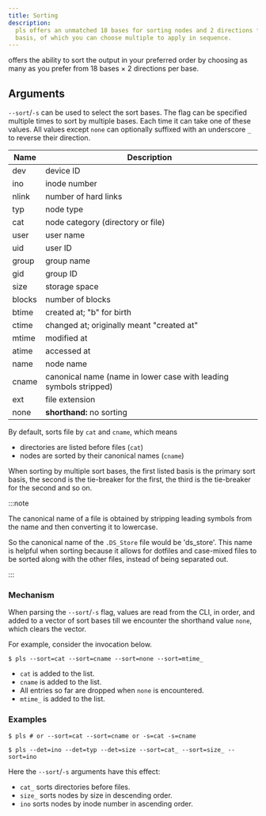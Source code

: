 ```yaml
---
title: Sorting
description:
  pls offers an unmatched 18 bases for sorting nodes and 2 directions for each
  basis, of which you can choose multiple to apply in sequence.
---
```



<Pls /> offers the ability to sort the output in your preferred order by
choosing as many as you prefer from 18 bases &times; 2 directions per base.

## Arguments

`--sort`/`-s` can be used to select the sort bases. The flag can be specified
multiple times to sort by multiple bases. Each time it can take one of these
values. All values except `none` can optionally suffixed with an underscore `_`
to reverse their direction.

| Name   | Description                                                       |
| ------ | ----------------------------------------------------------------- |
| dev    | device ID                                                         |
| ino    | inode number                                                      |
| nlink  | number of hard links                                              |
| typ    | node type                                                         |
| cat    | node category (directory or file)                                 |
| user   | user name                                                         |
| uid    | user ID                                                           |
| group  | group name                                                        |
| gid    | group ID                                                          |
| size   | storage space                                                     |
| blocks | number of blocks                                                  |
| btime  | created at; "b" for birth                                         |
| ctime  | changed at; originally meant "created at"                         |
| mtime  | modified at                                                       |
| atime  | accessed at                                                       |
| name   | node name                                                         |
| cname  | canonical name (name in lower case with leading symbols stripped) |
| ext    | file extension                                                    |
| none   | **shorthand:** no sorting                                         |

By default, <Pls /> sorts file by `cat` and `cname`, which means

- directories are listed before files (`cat`)
- nodes are sorted by their canonical names (`cname`)

When sorting by multiple sort bases, the first listed basis is the primary sort
basis, the second is the tie-breaker for the first, the third is the tie-breaker
for the second and so on.

:::note

The canonical name of a file is obtained by stripping leading symbols from the
name and then converting it to lowercase.

So the canonical name of the `.DS_Store` file would be 'ds_store'. This name is
helpful when sorting because it allows for dotfiles and case-mixed files to be
sorted along with the other files, instead of being separated out.

:::

### Mechanism

When parsing the `--sort`/`-s` flag, values are read from the CLI, in order, and
added to a vector of sort bases till we encounter the shorthand value `none`,
which clears the vector.

For example, consider the <Pls /> invocation below.

```console
$ pls --sort=cat --sort=cname --sort=none --sort=mtime_
```

- `cat` is added to the list.
- `cname` is added to the list.
- All entries so far are dropped when `none` is encountered.
- `mtime_` is added to the list.

### Examples

```console
$ pls # or --sort=cat --sort=cname or -s=cat -s=cname
```

<SortingDef />

```console
$ pls --det=ino --det=typ --det=size --sort=cat_ --sort=size_ --sort=ino
```

<SortingCust />

Here the `--sort`/`-s` arguments have this effect:

- `cat_` sorts directories before files.
- `size_` sorts nodes by size in descending order.
- `ino` sorts nodes by inode number in ascending order.
